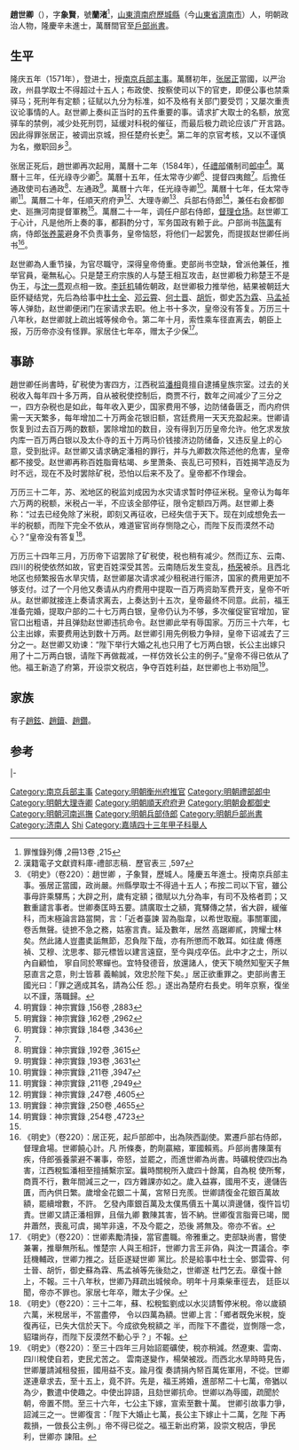 {{明清人物信息框
| 姓名 = 趙世卿
| 原名 =
| 圖片名稱= 
| 圖片大小 =
| 圖片說明 = 
| 最高職務 =戶部尚書
| 國家 = 大明 
| 爵位 =
| 籍貫 =[[山東承宣布政使司|山東承宣布政使司]][[濟南府|濟南府]][[歷城縣|歷城縣]]
| 族裔 = 
| 字號 = 字象賢，號蘭渚<ref>《明資德大夫户部尚書贈太子少保蘭渚趙公墓誌銘》</ref>
| 諡號 = 
| 出生日期 = 嘉靖十七年
| 出生地點 = [[山東承宣布政使司|山東]][[歷城縣|歷城縣]]
| 逝世日期 = 萬曆四十三年（1615年）乙卯正月十五日
| 逝世地點 = [[山東承宣布政使司|山東]][[歷城縣|歷城縣]]
| 墓葬 =
| 配偶 = 
| 親屬 = （子）趙鉉（？—1627年），字伯立，號華廷，历官太仆寺丞、刑部主事、户部江西司员外郎、户部郎中、河南知府、高州知府。娶陕西宁州知州张正蒙女<br>赵镇，娶吴江知县[[郑杰|郑杰]]女<br>赵鉢，娶延绥巡抚[[王見賓|王見賓]]女<br>趙鋈，娶陕西布政使[[董元學|董元學]]女
| 出身 =
* 嘉靖四十三年甲子科舉人
* 隆慶五年辛未科同進士出身
| 經歷 =
| 著作 = 《司農奏議》十四卷
}}
'''趙世卿'''（{{bd|1538年||1615年||Zhao趙}}），字'''象賢'''，號'''蘭渚'''<ref>罪惟錄列傳 ,2冊13卷 ,215</ref>，[[山東承宣布政使司|山東]][[濟南府|濟南府]][[歷城縣|歷城縣]]（今[[山東省|山東省]][[濟南市|濟南市]]）人，明朝政治人物，隆慶辛未進士，萬曆間官至[[戶部尚書|戶部尚書]]。

==生平==
隆庆五年（1571年），登进士，授[[南京|南京]][[兵部|兵部]][[主事|主事]]。萬曆初年，[[张居正|张居正]]當國，以严治政，州县学取士不得超过十五人；布政使、按察使司以下的官吏，即便公事也禁乘驿马；死刑年有定额；征赋以九分为标准，如不及格有关部门要受罚；又屡次重责议论事情的人。赵世卿上奏纠正当时的五件重要的事。请求扩大取士的名额，放宽驿车的禁例，减少处死刑罚，延缓对科税的催征，而最后极力疏论应该广开言路。因此得罪张居正，被调出京城，担任楚府长吏<ref>漢籍電子文獻資料庫-禮部志稿．歷官表三 ,597</ref>。第二年的京官考核，又以不谨慎为名，撤职回乡<ref>《明史》（卷220）：趙世卿 ，子象賢，歷城人。隆慶五年進士。授南京兵部主事。張居正當國，政尚嚴。州縣學取士不得過十五人；布按二司以下官，雖公事毋許乘驛馬；大辟之刑，歲有定額；徵賦以九分為率，有司不及格者罰；又數重譴言事者。世卿奏匡時五要。請廣取士之額，寬驛傳之禁，省大辟，緩催科，而末極論言路當開，言：「近者臺諫 習為脂韋，以希世取寵。事關軍國，卷舌無聲。徒摭不急之務，姑塞言責。延及數年，居然 高踞卿貳，誇耀士林矣。然此諸人豈盡奊詬無節，忍負陛下哉，亦有所懲而不敢耳。如往歲 傅應禎、艾穆、沈思孝、鄒元標皆以建言遠竄，至今與戍卒伍。此中才之士，所以內自顧恤， 寧自同於寒蟬也。宜特發德音，放還諸人，使天下曉然知聖天子無惡直言之意，則士皆慕 義輸誠，效忠於陛下矣。」居正欲重罪之。吏部尚書王國光曰：「罪之適成其名，請為公任 怨。」遂出為楚府右長史。明年京察，復坐以不謹，落職歸。</ref>。

张居正死后，趙世卿再次起用，萬曆十二年（1584年），任[[禮部|禮部]]儀制司[[郎中|郎中]]<ref>明實錄：神宗實錄 ,156卷 ,2883</ref>。萬曆十三年，任光祿寺少卿<ref>明實錄：神宗實錄 ,162卷 ,2962</ref>。萬曆十五年，任太常寺少卿<ref name="#1">明實錄：神宗實錄 ,184卷 ,3436</ref>、提督四夷館<ref name="#1"/>。后擔任通政使司右通政<ref>明實錄：神宗實錄 ,192卷 ,3615</ref>、左通政<ref>明實錄：神宗實錄 ,193卷 ,3631</ref>。萬曆十六年，任光祿寺卿<ref>明實錄：神宗實錄 ,211卷 ,3947</ref>。萬曆十七年，任太常寺卿<ref>明實錄：神宗實錄 ,211卷 ,2949</ref>。萬曆二十年，任順天府府尹<ref>明實錄：神宗實錄 ,247卷 ,4605</ref>、大理寺卿<ref>明實錄：神宗實錄 ,250卷 ,4655</ref>、兵部右侍郎<ref name="#2">明實錄：神宗實錄 ,254卷 ,4723</ref>，兼任右僉都御史、廵撫河南提督軍務<ref name="#2"/>。萬曆二十一年，调任户部右侍郎，[[督理仓场|督理仓场]]。赵世卿工于心计，凡是他所上奏的事，都斟酌分寸，军务国政有赖于此。户部尚书[[陈蕖|陈蕖]]有病，侍郎[[张养蒙|张养蒙]]避身不负责事务，皇帝恼怒，将他们一起罢免，而提拔赵世卿任尚书<ref>《明史》（卷220）：居正死，起戶部郎中，出為陝西副使。累遷戶部右侍郎，督理倉場。世卿饒心計。凡 所條奏，酌劑贏縮，軍國賴焉。戶部尚書陳蕖有疾，侍郎張養蒙避不署事，帝怒，並罷之，而進世卿為尚書。時礦稅使四出為害，江西稅監潘相至擅捕繫宗室。曩時關稅所入歲四十餘萬，自為稅 使所奪，商賈不行，數年間減三之一，四方雜課亦如之。歲入益寡，國用不支，邊儲告匱，而內供日繁。歲增金花銀二十萬，宮帑日充羨。世卿請復金花銀百萬故額，罷續增數，不許。 乞發內庫銀百萬及太僕馬價五十萬以濟邊儲，復忤旨切責。世卿又請正潘相罪，且偕九卿 數陳其害，皆不納。世卿復言脂膏已竭，閭井蕭然，喪亂可虞，揭竿非遠，不及今罷之，恐後 將無及。帝亦不省。</ref>。

赵世卿為人重节操，为官尽職守，深得皇帝倚重。吏部尚书空缺，曾派他兼任，推举官員，毫無私心。只是楚王府宗族的人与楚王相互攻击，赵世卿极力称楚王不是伪王，与[[沈一贯|沈一贯]]观点相一致。[[李廷机|李廷机]]辅佐朝政，赵世卿极力推举他，結果被朝廷大臣怀疑结党，先后為给事中[[杜士全|杜士全]]、[[邓云霄|邓云霄]]、[[何士晋|何士晋]]、[[胡忻|胡忻]]，御史[[苏为霖|苏为霖]]、[[马孟祯|马孟祯]]等人弹劾，赵世卿便闭门在家请求去职。他上书十多次，皇帝没有答复。万历三十八年秋，赵世卿就上疏出城等候命令。第二年十月，索性乘车径直离去，朝臣上报，万历帝亦没有怪罪。家居住七年卒，赠太子少保<ref>《明史》（卷220）：世卿素勵清操，當官盡職。帝雅重之。吏部缺尚書，嘗使兼署，推舉無所私。惟楚宗 人與王相訐，世卿力言王非偽，與沈一貫議合。李廷機輔政，世卿力推之。廷臣遂疑世卿 黨比。於是給事中杜士全、鄧雲霄、何士晉、胡忻，御史蘇為霖、馬孟禎等先後劾之，世卿遂 杜門乞去。章復十餘上，不報。三十八年秋，世卿乃拜疏出城候命。明年十月乘柴車徑去， 廷臣以聞，帝亦不罪也。家居七年卒，贈太子少保。</ref>。

==事跡==
趙世卿任尚書時，矿税使为害四方，江西税监[[潘相|潘相]]竟擅自逮捕皇族宗室。过去的关税收入每年四十多万两，自从被税使控制后，商贾不行，数年之间减少了三分之一，四方杂税也是如此，每年收入更少，国家费用不够，边防储备匮乏，而内府供需一天天繁多，每年增加二十万两金花银旧额，宫廷费用一天天充盈起来。世卿请恢复到过去百万两的数额，罢除增加的数目，没有得到万历皇帝允许。他乞求发放内库一百万两白银以及太仆寺的五十万两马价钱接济边防储备，又违反皇上的心意，受到批评。赵世卿又请求确定潘相的罪行，并与九卿数次陈述他的危害，皇帝都不接受。赵世卿再称百姓脂膏枯竭、乡里萧条、丧乱已可预料，百姓揭竿造反为时不远，现在不及时罢除矿税，恐怕以后来不及了。皇帝都不作理会。

万历三十二年，苏、淞地区的税监刘成因为水灾请求暂时停征米税。皇帝认为每年六万两的税额，米税占一半，不应该全部停征，限令定额四万两。赵世卿上奏称：“过去已经免除了米税，即刻又再征收，已经失信于天下。现在刘成想免去一半的税额，而陛下完全不依从，难道宦官尚存恻隐之心，而陛下反而漠然不动心？”皇帝没有答复<ref>《明史》（卷220）：三十二年，蘇、松稅監劉成以水災請暫停米稅。帝以歲額六萬，米稅居半，不當盡停， 令以四萬為額。世卿上言：「鄉者既免米稅，旋復再征，已失大信於天下。今成欲免稅額之 半，而陛下不盡從，豈惻隱一念，貂璫尚存，而陛下反漠然不動心乎？」不報。</ref>。

万历三十四年三月，万历帝下诏罢除了矿税使，税也稍有减少。然而辽东、云南、四川的税使依然如故，官吏百姓深受其苦。云南随后发生变乱，[[杨荣|杨荣]]被杀。且西北地区也频繁报告水旱灾情，赵世卿屡次请求减少租税进行赈济，国家的费用更加不够支付。过了一个月他又奏请从内府费用中提取一百万两资助军费开支，皇帝不听从。赵世卿就接连上奏请求离去，上奏达到十五次，皇帝最终不同意。此前，福王准备完婚，提取户部的二十七万两白银，皇帝仍认为不够，多次催促宦官增加，宦官口出粗语，并且弹劾赵世卿违抗命令。赵世卿此举有辱国家。万历三十六年，七公主出嫁，索要费用达到数十万两。赵世卿引用先例极力争辩，皇帝下诏减去了三分之一。赵世卿又劝谏：“陛下举行大婚之礼也只用了七万两白银，长公主出嫁只用了十二万两白银，请陛下再做裁减，一样仿效长公主的例子。”皇帝不得已依从了他。福王新造了府第，开设崇文税店，争夺百姓利益，赵世卿也上书劝阻<ref>《明史》（卷220）：至三十四年三月始詔罷礦使，稅亦稍減。然遼東、雲南、四川稅使自若，吏民尤苦之。 雲南遂變作，楊榮被戕。而西北水旱時時見告，世卿屢請減租發振，國用益不支。踰月復 奏請捐內帑百萬佐軍用，不從。世卿遂連章求去，至十五上，竟不許。先是，福王將婚，進部帑二十七萬，帝猶以為少，數遣中使趣之。中使出誶語，且劾世卿抗命。世卿以為辱國，疏聞於朝，帝置不問。至三十六年，七公主下嫁，宣索至數十萬。 世卿引故事力爭，詔減三之一。世卿復言：「陛下大婚止七萬，長公主下嫁止十二萬，乞陛 下再裁損，一倣長公主例。」帝不得已從之。福王新出府第，設崇文稅店，爭民利，世卿亦 諫阻。</ref>。

==家族==
有子[[趙鉉|趙鉉]]、[[趙鑟|趙鑟]]、[[趙鑽|趙鑽]]。

==参考==
{{reflist|2}}
{{start box}}
{{s-off}}
{{s-before|[[賴守中|賴守中]]}}
{{s-title|明朝衡州府推官|1572年－1577年}}
{{s-after|[[周良德|周良德]]}}
|-
{{succession box|[[王體復|王體復]]|[[謝杰_(明朝)|謝　-{杰}-]]|[[明朝|明朝]][[順天府府尹列表|順天府府尹]]|<small>萬曆二十年（1592年）上任</small>}}
{{succession box|[[陳蕖|陳蕖]]|[[李汝華|李汝華]]|[[明朝戶部尚書|明朝戶部尚書]]|<small>萬曆三十年（1602年）上任</small>}}
{{end box}}
{{隆慶五年辛未科殿試金榜}}
{{DEFAULTSORT:Zhao趙}}
[[Category:南京兵部主事|Category:南京兵部主事]]
[[Category:明朝衡州府推官|Category:明朝衡州府推官]]
[[Category:明朝禮部郎中|Category:明朝禮部郎中]]
[[Category:明朝大理寺卿|Category:明朝大理寺卿]]
[[Category:明朝順天府府尹|Category:明朝順天府府尹]]
[[Category:明朝僉都御史|Category:明朝僉都御史]]
[[Category:明朝河南巡撫|Category:明朝河南巡撫]]
[[Category:明朝兵部侍郎|Category:明朝兵部侍郎]]
[[Category:明朝戶部尚書|Category:明朝戶部尚書]]
[[Category:济南人|Category:济南人]]
[[Category:赵姓|Shi]]
[[Category:嘉靖四十三年甲子科舉人|Category:嘉靖四十三年甲子科舉人]]